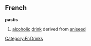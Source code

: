 ==French==
{{wikipedia}}
'''pastis'''
# [[alcoholic]] [[drink]] derived from [[aniseed]]
[[Category:Fr:Drinks]]